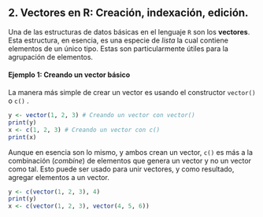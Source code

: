 ## 2. Vectores en R: Creación, indexación, edición.

Una de las estructuras de datos básicas en el lenguaje `R` son los **vectores**. Esta estructura, en esencia, es una especie de _lista_ la cual contiene elementos de un único tipo. Estas son particularmente útiles para la agrupación de elementos.

#### Ejemplo 1: Creando un vector básico

La manera más simple de crear un vector es usando el constructor `vector()` o `c()` .

```R
y <- vector(1, 2, 3) # Creando un vector con vector()
print(y)
x <- c(1, 2, 3) # Creando un vector con c()
print(x)
```

Aunque en esencia son lo mismo, y ambos crean un vector, `c()` es más a la combinación (_combine_) de elementos que genera un vector y no un vector como tal. Esto puede ser usado para unir vectores, y como resultado, agregar elementos a un vector.

```R
y <- c(vector(1, 2, 3), 4)
print(y)
x <- c(vector(1, 2, 3), vector(4, 5, 6))
```
